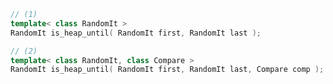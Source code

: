 ```cpp
// (1)
template< class RandomIt >
RandomIt is_heap_until( RandomIt first, RandomIt last );

// (2)
template< class RandomIt, class Compare >
RandomIt is_heap_until( RandomIt first, RandomIt last, Compare comp );
```
